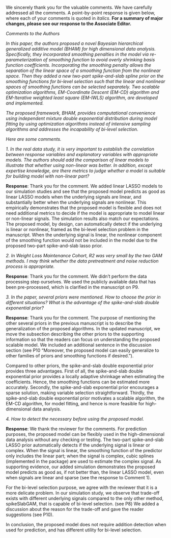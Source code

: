 We sincerely thank you for the valuable comments. We have carefully addressed all the comments. A point-by-point response is given below, where each of your comments is quoted in _italics_. __For a summary of major changes, please see our response to the Associate Editor.__

\bigskip

_Comments to the Authors_

_In this paper, the authors proposed a novel Bayesian hierarchical generalized additive model (BHAM) for high dimensional data analysis. Specifically, they incorporated smoothing penalties in the model via re-parameterization of smoothing function to avoid overly shrinking basis function coefficients. Incorporating the smoothing penalty allows the separation of the linear space of a smoothing function from the nonlinear space. Then they added a new two-part spike-and-slab spline prior on the smoothing functions for bi-level selection such that the linear and nonlinear spaces of smoothing functions can be selected separately. Two scalable optimization algorithms, EM-Coordinate Descent (EM-CD) algorithm and EM-Iterative weighted least square (EM-IWLS) algorithm, are developed and implemented._

_The proposed framework, BHAM, provides computational convenience using independent mixture double exponential distribution during model fitting by using optimization algorithms instead of intensive sampling algorithms and addresses the incapability of bi-level selection._

\bigskip

_Here are some comments._

_1. In the real data study, it is very important to establish the correlation between response variables and explanatory variables with appropriate models. The authors should add the comparison of linear models to illustrate that whether using non-linear was better. In addition, except expertise knowledge, are there metrics to judge whether a model is suitable for building model with non-linear part?_

__Response__: Thank you for the comment. We added linear LASSO models to our simulation studies and see that the proposed model predicts as good as linear LASSO models when the underlying signals are linear, and substantially better when the underlying signals are nonlinear. This empirically demonstrates that the proposed model is flexible and does not need additional metrics to decide if the model is appropriate to model linear or non-linear signals. The simulation results also match our expectations. The proposed model, by design, can automatically detect if the underlying is linear or nonlinear, framed as the bi-level selection problem in the manuscript. When the underlying signal is linear, the nonlinear component of the smoothing function would not be included in the model due to the proposed two-part spike-and-slab lasso prior.

<!-- expanded our simulation study from two perspectives: 1) we added linear lasso models and spikeSlabGAM models, where linear lasso models serve as the reference to benchmark the performance of linear models; 2) we added new scenarios where the the functional form of each predictors are linear, to demonstrate the robustness of the proposed, regarding prediction and variable selection performances, when the non-linear assumption no longer holds. Please see the changes and conclusion in \emph{Section 3: SIMULATION STUDY}. To conclude, we observed [TODO: REPLACE HERE WITH CONCLUSION]. Hence, the proposed models perform better than linear models when functional are non-linear and as good as linear model when functions are linear. The expanded simulation study also demonstrates that the proposed model is flexible to model both linear and non-linear effects and broadly applicable in high-dimensional modeling without much constraints, which deems to be an additional strength. -->


\bigskip

_2. In Weight Loss Maintenance Cohort, R2 was very small by the two GAM methods.  I may think whether the data pretreatment and noise reduction process is appropriate._

__Response__: Thank you for the comment. We didn't perform the data processing step ourselves. We used the publicly available data that has been pre-processed, which is clarified in the manuscript on P9. 

<!-- %Meanwhile, we respectively argue that the small R2 is reasonable, as in many applications, genomics data can only accounts small amount of data variation. We think this example would be the case, as environmental factors (not accounted in these models) would be more substantial when explaining weight loss.  -->
\bigskip

_3. In the paper, several priors were mentioned. How to choose the prior in different situations? What is the advantage of the spike-and-slab double exponential prior?_

__Response__: Thank you for the comment. The purpose of mentioning the other several priors in the previous manuscript is to describe the generalization of the proposed algorithms. In the updated manuscript, we move the subsection describing the other priors to the supporting information so that the readers can focus on understanding the proposed scalable model. We included an additional sentence in the discussion section (see P10 "Moreover, the proposed model can easily generalize to other families of priors and smoothing functions if desired.").

Compared to other priors, the spike-and-slab double exponential prior provides three advantages. First of all, the spike-and-slab double exponential prior provides a locally adaptive shrinkage when estimating the coefficients. Hence, the smoothing functions can be estimated more accurately. Secondly, the spike-and-slab exponential prior encourages a sparse solution, making variable selection straightforward. Thirdly, the spike-and-slab double exponential prior motivates a scalable algorithm, the EM-CD algorithm, for model fitting, and hence is more feasible for high-dimensional data analysis.

\bigskip

_4. How to detect the necessary before using the proposed model._

__Response__: We thank the reviewer for the comments. For prediction purposes, the proposed model can be flexibly used in the high-dimensional data analysis without any checking or testing. The two-part spike-and-slab LASSO prior automatically detects if the underlying signal is linear or complex. When the signal is linear, the smoothing function of the predictor only includes the linear part; when the signal is complex, cubic splines (implemented in the package) are used to estimate the complex signal. As supporting evidence, our added simulation demonstrates the proposed model predicts as good as, if not better than, the linear LASSO model, even when signals are linear and sparse (see the response to Comment 1). 

For the bi-level selection purpose, we agree with the reviewer that it is a more delicate problem. In our simulation study, we observe that trade-off exists with different underlying signals compared to the only other method, spikeSlabGAM, that is capable of bi-level selection. (see P8) We added a discussion about the reason for the trade-off and gave the reader suggestions (see P10). 

In conclusion, the proposed model does not require addition detection when used for prediction, and has different utility for bi-level selection.

<!-- reviewer's comment that careful deliberation are necessary when conducting analysis, which includes domain knowledge. However, the discussion of modeling strategy, e.g. starting with more flexible models or linear models, or using statistical testings to examine assumptions, is out of the scope of the current manuscript. The current manuscript focuses on introducing a novel model that allows flexibility when modeling complex signals. -->


<!-- We don't think any preliminary checking or testings are necessary before implementing the proposed model, as long as some general rules of thumb for high-dimensional modeling are followed. -->
<!-- Such rules of thumb includes [TODO: Insert citaiton for ultra high-dimension thing, as the number of predictors is a function of the sample size.].  -->


<!-- We acknowledge the reviewer's comment that careful deliberation are necessary when conducting analysis, which includes domain knowledge. However, the discussion of modeling strategy, e.g. starting with more flexible models or linear models, or using statistical testings to examine assumptions, is out of the scope of the current manuscript. The current manuscript focuses on introducing a novel model that allows flexibility when modeling complex signals. -->
